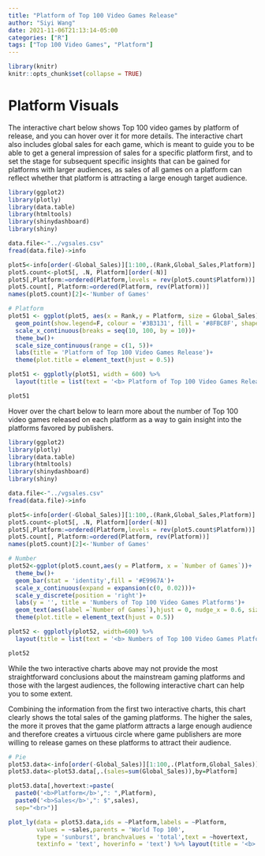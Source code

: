 ```yaml
---
title: "Platform of Top 100 Video Games Release"
author: "Siyi Wang"
date: 2021-11-06T21:13:14-05:00
categories: ["R"]
tags: ["Top 100 Video Games", "Platform"]
---
```


```r
library(knitr)
knitr::opts_chunk$set(collapse = TRUE)
```

# Platform Visuals

The interactive chart below shows Top 100 video games by platform of release, and you can hover over it for more details. The interactive chart also includes global sales for each game, which is meant to guide you to be able to get a general impression of sales for a specific platform first, and to set the stage for subsequent specific insights that can be gained for platforms with larger audiences, as sales of all games on a platform can reflect whether that platform is attracting a large enough target audience.

```r
library(ggplot2)
library(plotly)
library(data.table)
library(htmltools)
library(shinydashboard)
library(shiny)

data.file<-"../vgsales.csv"
fread(data.file)->info

plot5<-info[order(-Global_Sales)][1:100,.(Rank,Global_Sales,Platform)]
plot5.count<-plot5[, .N, Platform][order(-N)]
plot5[,Platform:=ordered(Platform,levels = rev(plot5.count$Platform))]
plot5.count[, Platform:=ordered(Platform, rev(Platform))]
names(plot5.count)[2]<-'Number of Games'

# Platform
plot51 <- ggplot(plot5, aes(x = Rank,y = Platform, size = Global_Sales))+
  geom_point(show.legend=F, colour = '#3B3131', fill = '#8FBC8F', shape = 21)+
  scale_x_continuous(breaks = seq(10, 100, by = 10))+
  theme_bw()+
  scale_size_continuous(range = c(1, 5))+
  labs(title = 'Platform of Top 100 Video Games Release')+
  theme(plot.title = element_text(hjust = 0.5))

plot51 <- ggplotly(plot51, width = 600) %>%
  layout(title = list(text = '<b> Platform of Top 100 Video Games Release <b>', font = list(size = 15)))

plot51


```

Hover over the chart below to learn more about the number of Top 100 video games released on each platform as a way to gain insight into the platforms favored by publishers.

```r
library(ggplot2)
library(plotly)
library(data.table)
library(htmltools)
library(shinydashboard)
library(shiny)

data.file<-"../vgsales.csv"
fread(data.file)->info

plot5<-info[order(-Global_Sales)][1:100,.(Rank,Global_Sales,Platform)]
plot5.count<-plot5[, .N, Platform][order(-N)]
plot5[,Platform:=ordered(Platform,levels = rev(plot5.count$Platform))]
plot5.count[, Platform:=ordered(Platform, rev(Platform))]
names(plot5.count)[2]<-'Number of Games'

# Number
plot52<-ggplot(plot5.count,aes(y = Platform, x = `Number of Games`))+
  theme_bw()+
  geom_bar(stat = 'identity',fill = '#E9967A')+
  scale_x_continuous(expand = expansion(c(0, 0.02)))+
  scale_y_discrete(position = 'right')+
  labs(y = '', title = 'Numbers of Top 100 Video Games Platforms')+
  geom_text(aes(label =`Number of Games`),hjust = 0, nudge_x = 0.6, size = 3)+
  theme(plot.title = element_text(hjust = 0.5))

plot52 <- ggplotly(plot52, width=600) %>%
  layout(title = list(text = '<b> Numbers of Top 100 Video Games Platforms <b>', font = list(size = 15)))

plot52


```

While the two interactive charts above may not provide the most straightforward conclusions about the mainstream gaming platforms and those with the largest audiences, the following interactive chart can help you to some extent. 

Combining the information from the first two interactive charts, this chart clearly shows the total sales of the gaming platforms. The higher the sales, the more it proves that the game platform attracts a large enough audience and therefore creates a virtuous circle where game publishers are more willing to release games on these platforms to attract their audience.

```r
# Pie
plot53.data<-info[order(-Global_Sales)][1:100,.(Platform,Global_Sales)]
plot53.data<-plot53.data[,.(sales=sum(Global_Sales)),by=Platform]

plot53.data[,hovertext:=paste(
  paste0('<b>Platform</b>',": ",Platform),
  paste0('<b>Sales</b>',": $",sales),
  sep="<br>")]

plot_ly(data = plot53.data,ids = ~Platform,labels = ~Platform,
        values = ~sales,parents = 'World Top 100',
        type = 'sunburst', branchvalues = 'total',text = ~hovertext,
        textinfo = 'text', hoverinfo = 'text') %>% layout(title = '<b> Sales of Top 100 Video Games Platforms (in millions) <b>')


```

